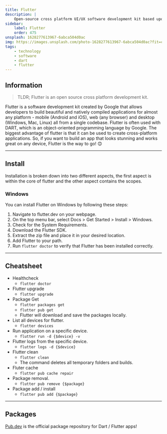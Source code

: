 ```yaml
---
title: Flutter
description: |
    Open-source cross platform UI/UX software development kit based upon Dart and created by Google.
sidebar:
    label: Flutter
    order: 475
unsplash: 1628277613967-6abca504d0ac
img: https://images.unsplash.com/photo-1628277613967-6abca504d0ac?fit=crop&w=1400&h=700&q=75
tags:
    - technology
    - software
    - dart
    - flutter
---
```


## Information

> TLDR; Flutter is an open source cross platform development kit.

Flutter is a software development kit created by Google that allows developers to build beautiful and natively compiled applications for almost any platform - mobile (Android and iOS), web (any browser) and desktop (Windows, Mac, Linux) all from a single codebase.
Flutter is often used with DART, which is an object-oriented programming language by Google.
The biggest advantage of flutter is that it can be used to create cross-platform applications.
So, if you want to build an app that looks stunning and works great on any device, Flutter is the way to go! 😊

---

## Install

Installation is broken down into two different aspects, the first aspect is within the core of flutter and the other aspect contains the scopes.

### Windows

You can install Flutter on Windows by following these steps:

1. Navigate to flutter.dev on your webpage.
2. On the top menu bar, select Docs > Get Started > Install > Windows.
3. Check for the System Requirements.
4. Download the Flutter SDK.
5. Extract the zip file and place it in your desired location.
6. Add Flutter to your path.
7. Run `flutter doctor` to verify that Flutter has been installed correctly.

---

## Cheatsheet

-   Healthcheck
    -   `flutter doctor`
-   Flutter upgrade
    -   `flutter upgrade`
-   Package Get
    -   `flutter packages get`
    -   `flutter pub get`
    -   Flutter will download and save the packages locally.
-   List all devices for flutter.
    -   `flutter devices`
-   Run application on a specific device.
    -   `flutter run -d {$device} -v`
-   Flutter logs from the specific device.
    -   `flutter logs -d {$device}`
-   Flutter clean
    -   `flutter clean`
    -   The command deletes all temporary folders and builds.
-   Fluter cache
    -   `flutter pub cache repair`
-   Package removal.
    -   `flutter pub remove {$package}`
-   Package add / install
    -   `flutter pub add {$package}`

---

## Packages

[Pub.dev](https://pub.dev) is the official package repository for Dart / Flutter apps!

